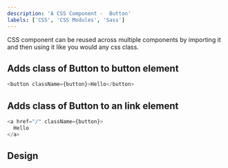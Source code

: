 ```yaml
---
description: 'A CSS Component -  Button'
labels: ['CSS', 'CSS Modules', 'Sass']
---
```



CSS component can be reused across multiple components by importing it and then using it like you would any css class.

## Adds class of Button to button element

```js live
<button className={button}>Hello</button>
```

## Adds class of Button to an link element

```js live
<a href="/" className={button}>
  Hello
</a>
```

## Design

<FigmaEmbed src="https://www.figma.com/embed?embed_host=share&url=https%3A%2F%2Fwww.figma.com%2Ffile%2FDaShaxpMbyWlvOGMFFUHCl%2Fbutton%3Fnode-id%3D0%253A1" />
